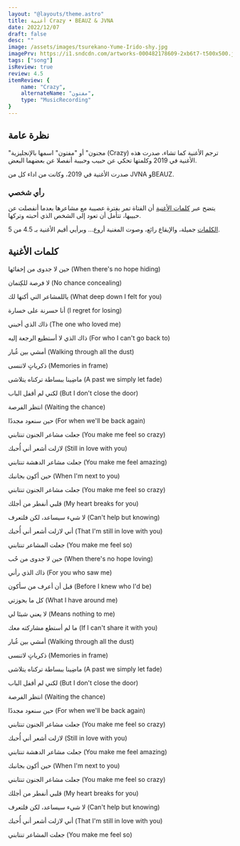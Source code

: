 ```yaml
---
layout: "@layouts/theme.astro"
title: أغنية Crazy • BEAUZ & JVNA
date: 2022/12/07
draft: false
desc: ""
image: /assets/images/tsurekano-Yume-Irido-shy.jpg
imagePrv: https://i1.sndcdn.com/artworks-000482178609-2xb6t7-t500x500.jpg
tags: ["song"]
isReview: true
review: 4.5
itemReview: {
    name: "Crazy",
    alternateName: "مفتون",
    type: "MusicRecording"
}
---
```



## نظرة عامة
"مجنون" أو "مفتون" اسمها بالإنجليزية (Crazy)
ترجم الأغنية كما تشاء، صدرت هذه الأغنية في 2019 وكلمتها تحكي عن
حبيب وحبيبة أنفصلا عن بعضهما البعض.

صدرت الأغنية في 2019، وكانت من اداء كل من JVNA وBEAUZ.

### رأي شخصي

يتضح عبر [كلمات الأغنية](#كلمات-الأغنية) 
أن الفتاة تمر بفترة عصيبة مع مشاعرها 
بعدما أنفصلت عن حبيبها، تتأمل
أن تعود إلى الشخص الذي أحبته وتركها.

[الكلمات](#كلمات-الأغنية)  جميلة، والإيقاع رائع، وصوت المغنية أروع... وبرأيي أقيم الأغنية بـ 4.5 من 5.

<Youtube id="VmkNFegq7VI" />

## كلمات الأغنية

حين لا جدوى من إخفائها
(When there's no hope hiding)

لا فرصة للكِتمان
(No chance concealing)

ياللمشاعر التي أكنها لك
(What deep down I felt for you)

أنا حسرنة على خسارة
(I regret for losing)

ذاك الذي أحبني
(The one who loved me)

ذاك الذي لا أستطيع الرجعة إليه
(For who I can't go back to)

أمشي بين غُبار
(Walking through all the dust)

ذكرياتٍ لاتنسى
(Memories in frame)

ماضِينا ببساطة تركناه يتلاشى
(A past we simply let fade)

لكني لم أقفل الباب
(But I don't close the door)

انتظر الفرصة
(Waiting the chance)

حين سنعود مجددًا
(For when we'll be back again)

جعلت مشاعر الجنون تنتابني
(You make me feel so crazy)

لازلت أشعر أني أُحبك
(Still in love with you)

جعلت مشاعر الدهشة تنتابني
(You make me feel amazing)

حين أكون بجانبك
(When I'm next to you)

جعلت مشاعر الجنون تنتابني
(You make me feel so crazy)

قلبي أنفطر من أجلك
(My heart breaks for you)

لا شيء سيساعد، لكن فلتعرف
(Can't help but knowing)

أني لازلت أشعر أني أُحبك
(That I'm still in love with you)

جعلت المشاعر تنتابني
(You make me feel so)

حين لا جدوى من حُب
(When there's no hope loving)

ذاك الذي رأني
(For you who saw me)

قبل أن أعرف من سأكون
(Before I knew who I'd be)

كل ما بحوزتي
(What I have around me)

لا يعني شيئا لي
(Means nothing to me)

ما لم أستطع مشاركته معك
(If I can't share it with you)

أمشي بين غُبار
(Walking through all the dust)

ذكرياتٍ لاتنسى
(Memories in frame)

ماضِينا ببساطة تركناه يتلاشى
(A past we simply let fade)

لكني لم أقفل الباب
(But I don't close the door)

انتظر الفرصة
(Waiting the chance)

حين سنعود مجددًا
(For when we'll be back again)

جعلت مشاعر الجنون تنتابني
(You make me feel so crazy)

لازلت أشعر أني أُحبك
(Still in love with you)

جعلت مشاعر الدهشة تنتابني
(You make me feel amazing)

حين أكون بجانبك
(When I'm next to you)

جعلت مشاعر الجنون تنتابني
(You make me feel so crazy)

قلبي أنفطر من أجلك
(My heart breaks for you)

لا شيء سيساعد، لكن فلتعرف
(Can't help but knowing)

أني لازلت أشعر أني أُحبك
(That I'm still in love with you)

جعلت المشاعر تنتابني
(You make me feel so)